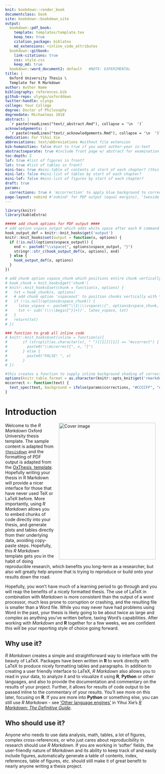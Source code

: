 ```yaml
---
knit: bookdown::render_book
documentclass: book
site: bookdown::bookdown_site
output:
  bookdown::pdf_book:
    template: templates/template.tex
    keep_tex: true
    citation_package: biblatex
    md_extensions: +inline_code_attributes
  bookdown::gitbook:
    link-citations: true
    css: style.css
    keep_md: true
  bookdown::word_document2: default   #NOTE: EXPERIMENTAL
title: |
  Oxford University Thesis \
  Template for R Markdown
author: Author Name
bibliography: references.bib
github-repo: ulyngs/oxforddown
twitter-handle: ulyngs
college: Your College
degree: Doctor of Philosophy
degreedate: Michaelmas 2018
abstract: |
  `r paste(readLines("text/_abstract.Rmd"), collapse = '\n  ')`
acknowledgements: |
  `r paste(readLines("text/_acknowledgements.Rmd"), collapse = '\n  ')`
dedication: For Yihui Xie
abbreviations: text/abbreviations #without file extension
bib-humanities: false #set to true if you want author-year in-text
abstractseparate: true #include front page w/ abstract for examination schools?
toc-depth: 2
lof: true #list of figures in front?
lot: true #list of tables in front?
mini-toc: true #mini-table of contents at start of each chapter? (this just prepares it; you must also add \minitoc after the chapter titles)
mini-lot: false #mini-list of tables by start of each chapter?
mini-lof: false #mini-list of figures by start of each chapter?
draft: true
params:
  corrections: true # 'mccorrection' to apply blue background to corrections; otherwise false
page-layout: nobind #'nobind' for PDF output (equal margins), 'twoside' for two-sided binding (mirror margins and blank pages), leave blank for one-sided binding (left margin > right margin)
---
```


<!-- NOTE: if you want to compile the whole thesis, you must click 'Build Book' over on the Build tab; if you just click 'knit' on Index.Rmd, it'll put "Placeholder" as text in individual chapters instead of compiling all the content -->
<!-- this code chunk enables us to add verticalspace after R output with 'vspaceout', see https://stackoverflow.com/questions/43379224/add-vertical-space-above-and-below-figures-code-chunks  -->
```r
library(knitr)
library(kableExtra)

##### add chunk options for PDF output ####
# add option vspace_output which adds white space after each R command's output
hook_output_def = knitr::knit_hooks$get('output')
knitr::knit_hooks$set(output = function(x, options) {
  if (!is.null(options$vspace_output)) {
    end <- paste0("\\vspace{", options$vspace_output, "}")
    stringr::str_c(hook_output_def(x, options), end)
  } else {
    hook_output_def(x, options)
  }
})

# add chunk option vspace_chunk which positions entire chunk vertically
# hook_chunk = knit_hooks$get('chunk')
# knitr::knit_hooks$set(chunk = function(x, options) {
#   txt = hook_chunk(x, options)
#   # add chunk option 'vspaceout' to position chunks vertically with \vspace
#   if (!is.null(options$vspace_chunk)) {
#     latex_vspace <- paste0("\\1\\\\vspace\\{", options$vspace_chunk, "\\}")
#     txt <- sub('(\\\\begin[^}]+})', latex_vspace, txt)  
#   }
#   return(txt)
# })

### function to grab all inline code
# knitr::knit_hooks$set(inline = function(x){ 
#       if (strsplit(as.character(x), " ")[[1]][[1]] == "mccorrect") {
#         paste0("\\mccorrect{", x, "}")
#       } else {
#         paste0("FALSE! ", x)
#       }
# })

#this creates a function to supply inline background shading of corrections
options(knitr.table.format = as.character(knitr::opts_knit$get('rmarkdown.pandoc.to')))
mccorrect <- function(text) {
  text_spec(text, background = ifelse(params$corrections, "#CCCCFF", "#FFFFFF"))
}

```

# Introduction {-}
\adjustmtc <!-- if your introduction is unnumbered, then you must include this LaTeX command here to correct counter on the mini table of contents -->

<!-- this adds an image for gitbook output -->
<img src="figures/cover.png" width="315" height="445" alt="Cover image" align="right" style="margin: 0 1em 0 1em" />

Welcome to the _R Markdown_ Oxford University thesis template. The sample content is adapted from [`thesisdown`](https://github.com/ismayc/thesisdown) and the formatting of PDF output is adapted from the [OxThesis \LaTeX\ template](https://github.com/mcmanigle/OxThesis). Hopefully writing your thesis in R Markdown will provide a nicer interface for those that have never used TeX or LaTeX before. More importantly, using _R Markdown_ allows you to embed chunks of code directly into your thesis, and generate plots and tables directly from their underlying data, avoiding copy-paste steps. Hopefully, this _R Markdown_ template gets you in the habit of doing reproducible research, which benefits you long-term as a researcher, but also will greatly help anyone that is trying to reproduce or build onto your results down the road.

Hopefully, you won't have much of a learning period to go through and you will reap the benefits of a nicely formatted thesis.  The use of LaTeX in combination with _Markdown_ is more consistent than the output of a word processor, much less prone to corruption or crashing, and the resulting file is smaller than a Word file. While you may never have had problems using Word in the past, your thesis is likely going to be about twice as large and complex as anything you've written before, taxing Word's capabilities.  After working with _Markdown_ and **R** together for a few weeks, we are confident this will be your reporting style of choice going forward.

## Why use it?
_R Markdown_ creates a simple and straightforward way to interface with the beauty of LaTeX.  Packages have been written in **R** to work directly with LaTeX to produce nicely formatting tables and paragraphs. In addition to creating a user friendly interface to LaTeX, _R Markdown_ also allows you to read in your data, to analyze it and to visualize it using **R**, **Python** or other languages, and also to provide the documentation and commentary on the results of your project.  Further, it allows for results of code output to be passed inline to the commentary of your results.  You'll see more on this later, focusing on **R**. If you are more into **Python** or something else, you can still use _R Markdown_ - see ['Other language engines'](https://bookdown.org/yihui/rmarkdown/language-engines.html) in Yihui Xie's [_R Markdown: The Definitive Guide_](https://bookdown.org/yihui/rmarkdown/language-engines.html).

<!-- 
Having your code and commentary all together in one place has a plethora of benefits!
-->

## Who should use it?
Anyone who needs to use data analysis, math, tables, a lot of figures, complex cross-references, or who just cares about reproducibility in research should use _R Markdown_. If you are working in 'softer' fields, the user-friendly nature of _Markdown_ and its ability to keep track of and easily include figures, automatically generate a table of contents, index, references, table of figures, etc. should still make it of great benefit to nearly anyone writing a thesis project.